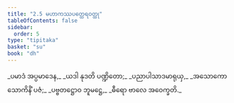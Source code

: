 ```yaml
---
title: "2.5 မဟာကဿပတ္ထေရဝတ္ထု"
tableOfContents: false
sidebar:
  order: 5
type: "tipitaka"
basket: "su"
book: "dh"
---
```



<DynamicBreadcrumb />

<Division number="28" book="dh">

<Paragraph number="30" type="verses" book="dh">
_ပမာဒံ အပ္ပမာဒေန,_  
_ယဒါ နုဒတိ ပဏ္ဍိတော;_  
_ပညာပါသာဒမာရုယှ,_  
_အသောကော သောကိနိံ ပဇံ;_  
_ပဗ္ဗတဋ္ဌောဝ ဘူမဋ္ဌေ,_  
_ဓီရော ဗာလေ အဝေက္ခတိ._
</Paragraph>
</Division>